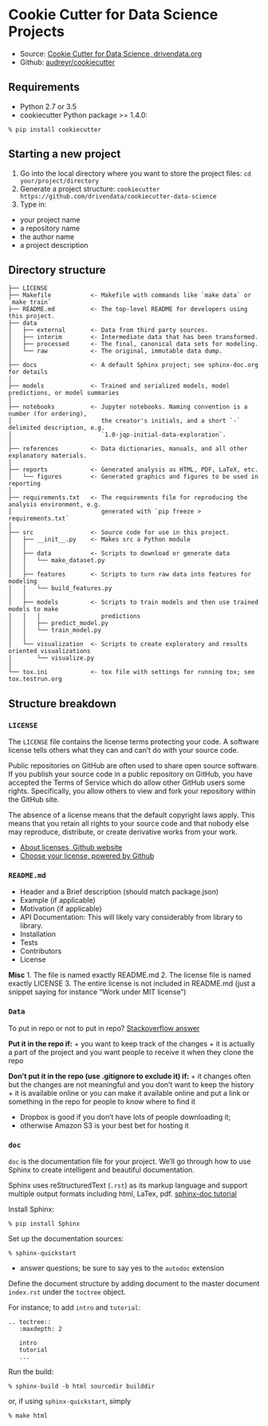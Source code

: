 # Cookie Cutter for Data Science Projects

* Source: [Cookie Cutter for Data Science, drivendata.org](http://drivendata.github.io/cookiecutter-data-science/)
* Github: [audreyr/cookiecutter](https://github.com/audreyr/cookiecutter)

## Requirements

+ Python 2.7 or 3.5
+ cookiecutter Python package >= 1.4.0:
```
% pip install cookiecutter
```

## Starting a new project

1. Go into the local directory where you want to store the project files: `cd your/project/directory`
1. Generate a project structure: `cookiecutter https://github.com/drivendata/cookiecutter-data-science`
1. Type in:
 + your project name
 + a repository name
 + the author name
 + a project description
 

## Directory structure

```
├── LICENSE
├── Makefile           <- Makefile with commands like `make data` or `make train`
├── README.md          <- The top-level README for developers using this project.
├── data
│   ├── external       <- Data from third party sources.
│   ├── interim        <- Intermediate data that has been transformed.
│   ├── processed      <- The final, canonical data sets for modeling.
│   └── raw            <- The original, immutable data dump.
│
├── docs               <- A default Sphinx project; see sphinx-doc.org for details
│
├── models             <- Trained and serialized models, model predictions, or model summaries
│
├── notebooks          <- Jupyter notebooks. Naming convention is a number (for ordering),
│                         the creator's initials, and a short `-` delimited description, e.g.
│                         `1.0-jqp-initial-data-exploration`.
│
├── references         <- Data dictionaries, manuals, and all other explanatory materials.
│
├── reports            <- Generated analysis as HTML, PDF, LaTeX, etc.
│   └── figures        <- Generated graphics and figures to be used in reporting
│
├── requirements.txt   <- The requirements file for reproducing the analysis environment, e.g.
│                         generated with `pip freeze > requirements.txt`
│
├── src                <- Source code for use in this project.
│   ├── __init__.py    <- Makes src a Python module
│   │
│   ├── data           <- Scripts to download or generate data
│   │   └── make_dataset.py
│   │
│   ├── features       <- Scripts to turn raw data into features for modeling
│   │   └── build_features.py
│   │
│   ├── models         <- Scripts to train models and then use trained models to make
│   │   │                 predictions
│   │   ├── predict_model.py
│   │   └── train_model.py
│   │
│   └── visualization  <- Scripts to create exploratory and results oriented visualizations
│       └── visualize.py
│
└── tox.ini            <- tox file with settings for running tox; see tox.testrun.org

```


## Structure breakdown

### `LICENSE`

The `LICENSE` file contains the license terms protecting your code.
A software license tells others what they can and can't do with your source code.

Public repositories on GitHub are often used to share open source software.
If you publish your source code in a public repository on GitHub, you have accepted the Terms of Service which do allow other GitHub users some rights. Specifically, you allow others to view and fork your repository within the GitHub site.

The absence of a license means that the default copyright laws apply. This means that you retain all rights to your source code and that nobody else may reproduce, distribute, or create derivative works from your work.


+ [About licenses, Github website](https://help.github.com/articles/open-source-licensing/)
+ [Choose your license, powered by Github](http://choosealicense.com/)


### `README.md`

+ Header and a Brief description (should match package.json)
+ Example (if applicable)
+ Motivation (if applicable)
+ API Documentation: This will likely vary considerably from library to library.
+ Installation
+ Tests
+ Contributors
+ License


**Misc**
1. The file is named exactly README.md
2. The license file is named exactly LICENSE
3. The entire license is not included in README.md (just a snippet saying for instance "Work under MIT license")


### `Data`

To put in repo or not to put in repo? [Stackoverflow answer](http://stackoverflow.com/questions/13115058/how-to-manage-large-data-files-with-github)

**Put it in the repo if:**
+ you want to keep track of the changes
+ it is actually a part of the project and you want people to receive it when they clone the repo

**Don't put it in the repo (use .gitignore to exclude it) if:**
+ it changes often but the changes are not meaningful and you don't want to keep the history
+ it is available online or you can make it available online and put a link or something in the repo for people to know where to find it

* Dropbox is good if you don't have lots of people downloading it;
* otherwise Amazon S3 is your best bet for hosting it


### `doc`

`doc` is the documentation file for your project.
We'll go through how to use Sphinx to create intelligent and beautiful documentation.

Sphinx uses reStructuredText (`.rst`) as its markup language and support multiple output formats including html, LaTex, pdf. [sphinx-doc tutorial](http://www.sphinx-doc.org/en/stable/tutorial.html)

Install Sphinx:
```
% pip install Sphinx
```
Set up the documentation sources:
```
% sphinx-quickstart
```
+ answer questions; be sure to say yes to the `autodoc` extension

Define the document structure by adding document to the master document `index.rst` under the `toctree` object.

For instance; to add `intro` and `tutorial`:
```
.. toctree::
   :maxdepth: 2

   intro
   tutorial
   ...

```
Run the build:
```
% sphinx-build -b html sourcedir builddir
```
or, if using `sphinx-quickstart`, simply 
```
% make html
```
